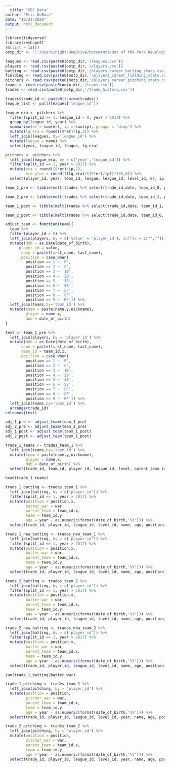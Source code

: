 ```yaml
---
  title: "SBC Data"
author: "Eric DuBose"
date: "10/21/2020"
output: html_document
---
```

  
```r
library(tidyverse)
library(reshape2)
rm(list = ls())
ootp_dir <- 'C:/Users/night/OneDrive/Documents/Out of the Park Developments/OOTP Baseball 21/saved_games/MVP.lg/import_export/csv'
```

```r
leagues <- read.csv(paste0(ootp_dir,'/leagues.csv'))
players <- read.csv(paste0(ootp_dir,'/players.csv'))
batting <- read.csv(paste0(ootp_dir,'/players_career_batting_stats.csv'))
fielding <- read.csv(paste0(ootp_dir,'/players_career_fielding_stats.csv'))
pitchers <- read.csv(paste0(ootp_dir,'/players_career_pitching_stats.csv'))
teams <- read.csv(paste0(ootp_dir,'/teams.csv'))
trades <- read.csv(paste0(ootp_dir,'/trade_history.csv'))
```

```r
trades$trade_id <- paste0(1:nrow(trades))
league_list <- pull(leagues['league_id'])
```

```r
league_era <- pitchers %>% 
  filter(split_id == 1, league_id > 0, year > 2017) %>%
  group_by(league_id, year) %>%
  summarise(er = sum(er), ip = sum(ip),.groups = 'drop') %>%
  mutate(lg_era = round((9*er)/ip,2)) %>%
  left_join(leagues, by='league_id') %>%
  mutate(league = name) %>%
  select(year, league_id, league, lg_era)

pitchers <- pitchers %>%
  left_join(league_era, by = c('year','league_id')) %>%
  filter(split_id == 1, year > 2017) %>%
  mutate(era = round((9*er)/ip,2),
         era_plus = round(((lg_era)/((9*er)/ip))*100,0)) %>%
  select(player_id, year, team_id, league, league_id, level_id, er, ip, era, lg_era, era_plus, war)
```

```r
team_1_pre <- tibble(melt(trades %>% select(trade_id,date, team_id_0, player_id_0_0, player_id_0_1, player_id_0_2, player_id_0_3, player_id_0_4),id.vars=c('trade_id','date','team_id_0'),value.name = 'player_id')) %>% mutate(trade_id = as.numeric(trade_id), team_id = team_id_0, trade_date = as.Date(date)) %>% select(trade_id, team_id, trade_date, player_id) %>% arrange(trade_id)

team_2_pre <- tibble(melt(trades %>% select(trade_id,date, team_id_1, player_id_1_0, player_id_1_1, player_id_1_2, player_id_1_3, player_id_1_4),id.vars=c('trade_id','date','team_id_1'),value.name = 'player_id')) %>% mutate(trade_id = as.numeric(trade_id), team_id = team_id_1, trade_date = as.Date(date)) %>% select(trade_id, team_id, trade_date, player_id) %>% arrange(trade_id)

team_1_post <- tibble(melt(trades %>% select(trade_id,date, team_id_1, player_id_0_0, player_id_0_1, player_id_0_2, player_id_0_3, player_id_0_4),id.vars=c('trade_id','date','team_id_1'),value.name = 'player_id')) %>% mutate(trade_id = as.numeric(trade_id), team_id = team_id_1, trade_date = as.Date(date)) %>% select(trade_id, team_id, trade_date, player_id) %>% arrange(trade_id)

team_2_post <- tibble(melt(trades %>% select(trade_id,date, team_id_0, player_id_1_0, player_id_1_1, player_id_1_2, player_id_1_3, player_id_1_4),id.vars=c('trade_id','date','team_id_0'),value.name = 'player_id')) %>% mutate(trade_id = as.numeric(trade_id), team_id = team_id_0, trade_date = as.Date(date)) %>% select(trade_id, team_id, trade_date, player_id) %>% arrange(trade_id)
```


```r
adjust_team <- function(team){
  team %>%
  filter(player_id > 0) %>%
  left_join(players, by = c('value' = 'player_id'), suffix = c("","")) %>%
  mutate(dob = as.Date(date_of_birth),
      player_id = value,
       name = paste(first_name, last_name),
       position = case_when(
         position == 1 ~ 'P',
         position == 2 ~ 'C',
         position == 3 ~ '1B',
         position == 4 ~ '2B',
         position == 5 ~ '3B',
         position == 6 ~ 'SS',
         position == 7 ~ 'LF',
         position == 8 ~ 'CF',
         position == 9 ~ 'RF')) %>%
  left_join(teams,by='team_id') %>%
  mutate(team = paste(name.y,nickname),
         player = name.x,
         dob = date_of_birth)
}
```

```r
test <- team_1_pre %>%
  left_join(players, by = 'player_id') %>%
  mutate(dob = as.Date(date_of_birth),
       name = paste(first_name, last_name),
       team_id = team_id.x,
       position = case_when(
         position == 1 ~ 'P',
         position == 2 ~ 'C',
         position == 3 ~ '1B',
         position == 4 ~ '2B',
         position == 5 ~ '3B',
         position == 6 ~ 'SS',
         position == 7 ~ 'LF',
         position == 8 ~ 'CF',
         position == 9 ~ 'RF')) %>%
  left_join(teams,by='team_id') %>%
  arrange(trade_id)
colnames(test)
```


```r
adj_1_pre <- adjust_team(team_1_pre)
adj_2_pre <- adjust_team(team_2_pre)
adj_1_post <- adjust_team(team_1_post)
adj_2_post <- adjust_team(team_1_post)
```


```r
trade_1_teams <- trades_team_1 %>%
  left_join(teams,by='team_id') %>%
  mutate(team = paste(name.y,nickname),
         player = name.x,
         dob = date_of_birth) %>%
  select(trade_id, team_id, player_id, league_id, level, parent_team_id, human_id, trade_date, team, player, position, dob)

```

```r
head(trade_1_teams)
```


```r
trade_1_batting <- trades_team_1 %>%
  left_join(batting, by = c('player_id')) %>%
  filter(split_id == 1, year > 2017) %>%
  mutate(position = position.x,
         batter_war = war,
         parent_team = team_id.x,
         team = team_id.y,
         age = year - as.numeric(format(date_of_birth,'%Y'))) %>%
  select(trade_id, player_id, league_id, level_id, name, age, position, trade_date, parent_team, team, year, batter_war)

trade_1_new_batting <- trades_new_team_1 %>%
  left_join(batting, by = c('player_id')) %>%
  filter(split_id == 1, year > 2017) %>%
  mutate(position = position.x,
         batter_war = war,
         parent_team = team_id.x,
         team = team_id.y,
         age = year - as.numeric(format(date_of_birth,'%Y'))) %>%
  select(trade_id, player_id, league_id, level_id, name, age, position, trade_date, parent_team, team, year, batter_war)

trade_2_batting <- trades_team_2 %>%
  left_join(batting, by = c('player_id')) %>%
  filter(split_id == 1, year > 2017) %>%
  mutate(position = position.x,
         batter_war = war,
         parent_team = team_id.x,
         team = team_id.y,
         age = year - as.numeric(format(date_of_birth,'%Y'))) %>%
  select(trade_id, player_id, league_id, level_id, name, age, position, trade_date, parent_team, team, year, batter_war)

trade_2_new_batting <- trades_new_team_2 %>%
  left_join(batting, by = c('player_id')) %>%
  filter(split_id == 1, year > 2017) %>%
  mutate(position = position.x,
         batter_war = war,
         parent_team = team_id.x,
         team = team_id.y,
         age = year - as.numeric(format(date_of_birth,'%Y'))) %>%
  select(trade_id, player_id, league_id, level_id, name, age, position, trade_date, parent_team, team, year, batter_war)
```

```r
sum(trade_1_batting$batter_war)
```









```r
trade_1_pitching <- trades_team_1 %>%
  left_join(pitching, by = 'player_id') %>%
  mutate(position = position,
         pitcher_war = war,
         parent_team = team_id.x,
         team = team_id.y,
         age = year - as.numeric(format(date_of_birth,'%Y'))) %>%
  select(trade_id, player_id, league_id, level_id, year, name, age, position, trade_date, parent_team, team, ip, er, era, era_plus, pitcher_war)

trade_2_pitching <- trades_team_2 %>%
  left_join(pitching, by = 'player_id') %>%
  mutate(position = position,
         pitcher_war = war,
         parent_team = team_id.x,
         team = team_id.y,
         age = year - as.numeric(format(date_of_birth,'%Y'))) %>%
  select(trade_id, player_id, league_id, level_id, year, name, age, position, trade_date, parent_team, team, ip, er, era, era_plus, pitcher_war)


```

